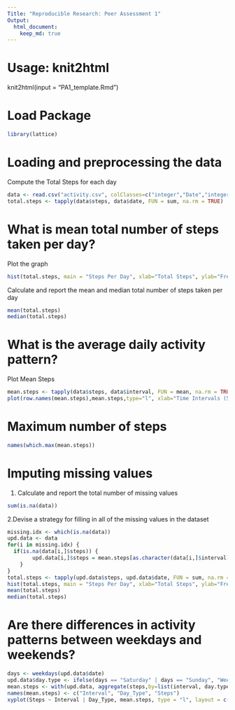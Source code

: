 ```yaml
---
Title: "Reproducible Research: Peer Assessment 1"
Output: 
  html_document:
    keep_md: true
---
```

# Usage: knit2html
knit2html(input = "PA1_template.Rmd")

# Load Package
```r
library(lattice)
```

# Loading and preprocessing the data
Compute the Total Steps for each day
```r
data <- read.csv("activity.csv", colClasses=c("integer","Date","integer"))
total.steps <- tapply(data$steps, data$date, FUN = sum, na.rm = TRUE)
```

# What is mean total number of steps taken per day?
Plot the graph
```r
hist(total.steps, main = "Steps Per Day", xlab="Total Steps", ylab="Frequency")
```
Calculate and report the mean and median total number of steps taken per day
```r
mean(total.steps)
median(total.steps)
```

# What is the average daily activity pattern?
Plot Mean Steps
```r
mean.steps <- tapply(data$steps, data$interval, FUN = mean, na.rm = TRUE)
plot(row.names(mean.steps),mean.steps,type="l", xlab="Time Intervals (5-minute)",ylab = "Mean Steps", main = "Average Steps Taken at 5 minute Intervals")
```

# Maximum number of steps
```r
names(which.max(mean.steps))
```

# Imputing missing values
1. Calculate and report the total number of missing values 
```r
sum(is.na(data))
```
2.Devise a strategy for filling in all of the missing values in the dataset
```r
missing.idx <- which(is.na(data))
upd.data <- data
for(i in missing.idx) {
  if(is.na(data[i,]$steps)) {
 		upd.data[i,]$steps = mean.steps[as.character(data[i,]$interval)]
	}
}
total.steps <- tapply(upd.data$steps, upd.data$date, FUN = sum, na.rm = TRUE)
hist(total.steps, main = "Steps Per Day", xlab="Total Steps", ylab="Frequency")
mean(total.steps)
median(total.steps)
```

# Are there differences in activity patterns between weekdays and weekends?
```r
days <- weekdays(upd.data$date)
upd.data$day.type <- ifelse(days == "Saturday" | days == "Sunday", "Weekend", "Weekday")
mean.steps <- with(upd.data, aggregate(steps,by=list(interval, day.type), mean))
names(mean.steps) <- c("Interval", "Day_Type", "Steps")
xyplot(Steps ~ Interval | Day_Type, mean.steps, type = "l", layout = c(1, 2), xlab = "Interval", ylab = "Number of Steps")
```
